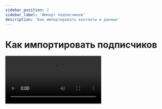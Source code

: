 ```yaml
---
sidebar_position: 2
sidebar_label: 'Импорт подписчиков'
description: 'Как импортировать контакты и данные'
---
```



# Как импортировать подписчиков

<Video src="https://rutube.ru/play/embed/23b467eef0f82f695db15353e76e4148/" />

**Читайте также:**<br/>
[Как импортировать подписчиков](https://docs.sendsay.ru/subscribers/import-and-export/how-to-import-subscribers)
